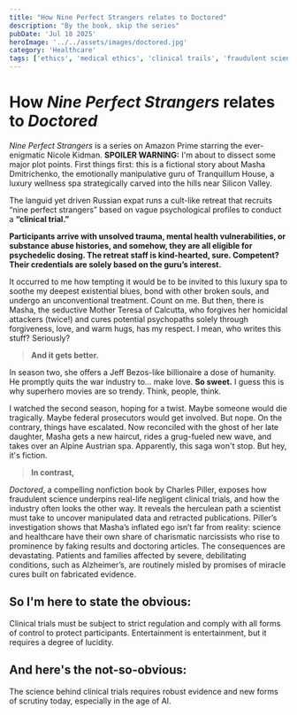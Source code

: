 ```yaml
---
title: "How Nine Perfect Strangers relates to Doctored"
description: "By the book, skip the series"
pubDate: 'Jul 18 2025'
heroImage: '../../assets/images/doctored.jpg'
category: 'Healthcare'
tags: ['ethics', 'medical ethics', 'clinical trails', 'fraudulent science', 'GCP', ]
---
```


# How *Nine Perfect Strangers* relates to *Doctored* 

*Nine Perfect Strangers* is a series on Amazon Prime starring the ever-enigmatic Nicole Kidman. **SPOILER WARNING:** I'm about to dissect some major plot points.
First things first: this is a fictional story about Masha Dmitrichenko, the emotionally manipulative guru of Tranquillum House, a luxury wellness spa strategically carved into the hills near Silicon Valley.

The languid yet driven Russian expat runs a cult-like retreat that recruits “nine perfect strangers” based on vague psychological profiles to conduct a **“clinical trial.”**

**Participants arrive with unsolved trauma, mental health vulnerabilities, or substance abuse histories, and somehow, they are all eligible for psychedelic dosing. The retreat staff is kind-hearted, sure. Competent? Their credentials are solely based on the guru’s interest.**

It occurred to me how tempting it would be to be invited to this luxury spa to soothe my deepest existential blues, bond with other broken souls, and undergo an unconventional treatment. Count on me. But then, there is Masha, the seductive Mother Teresa of Calcutta, who forgives her homicidal attackers (twice!) and cures potential psychopaths solely through forgiveness, love, and warm hugs, has my respect. I mean, who writes this stuff? Seriously?

> **And it gets better.** 

In season two, she offers a Jeff Bezos-like billionaire a dose of humanity. He promptly quits the war industry to... make love. **So sweet.** I guess this is why superhero movies are so trendy. Think, people, think.

I watched the second season, hoping for a twist. Maybe someone would die tragically. Maybe federal prosecutors would get involved. But nope. On the contrary, things have escalated. Now reconciled with the ghost of her late daughter, Masha gets a new haircut, rides a grug-fueled new wave, and takes over an Alpine Austrian spa. Apparently, this saga won't stop. But hey, it's fiction.

> **In contrast,** 

*Doctored*, a compelling nonfiction book by Charles Piller, exposes how fraudulent science underpins real-life negligent clinical trials, and how the industry often looks the other way. It reveals the herculean path a scientist must take to uncover manipulated data and retracted publications. Piller’s investigation shows that Masha’s inflated ego isn’t far from reality: science and healthcare have their own share of charismatic narcissists who rise to prominence by faking results and doctoring articles. The consequences are devastating. Patients and families affected by severe, debilitating conditions, such as Alzheimer’s, are routinely misled by promises of miracle cures built on fabricated evidence.

## So I'm here to state the obvious: 
Clinical trials must be subject to strict regulation and comply with all forms of control to protect participants. Entertainment is entertainment, but it requires a degree of lucidity.

## And here's the not-so-obvious: 
The science behind clinical trials requires robust evidence and new forms of scrutiny today, especially in the age of AI.

